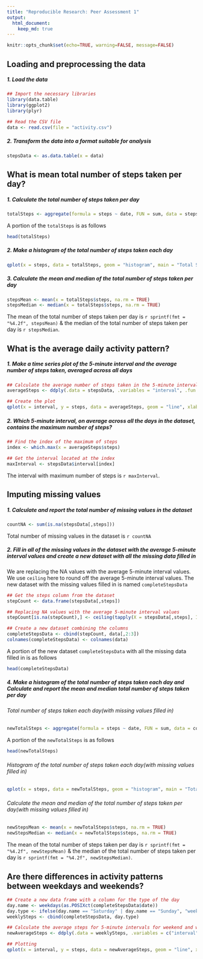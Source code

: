 ```yaml
---
title: "Reproducible Research: Peer Assessment 1"
output:
  html_document:
    keep_md: true
---
```


```r
knitr::opts_chunk$set(echo=TRUE, warning=FALSE, message=FALSE)
```

## Loading and preprocessing the data

##### 1. Load the data

```r
## Import the necessary libraries
library(data.table)
library(ggplot2)
library(plyr)

## Read the CSV file
data <- read.csv(file = "activity.csv")
```

##### 2. Transform the data into a format suitable for analysis

```r
stepsData <- as.data.table(x = data)
```

## What is mean total number of steps taken per day?

##### 1. Calculate the total number of steps taken per day

```r
totalSteps <- aggregate(formula = steps ~ date, FUN = sum, data = stepsData)
```

A portion of the `totalSteps` is as follows

```r
head(totalSteps)
```
##### 2. Make a histogram of the total number of steps taken each day

```r
qplot(x = steps, data = totalSteps, geom = "histogram", main = "Total Steps Per Day")
```

##### 3. Calculate the mean and median of the total number of steps taken per day

```r
stepsMean <- mean(x = totalSteps$steps, na.rm = TRUE)
stepsMedian <- median(x = totalSteps$steps, na.rm = TRUE)
```

The mean of the total number of steps taken per day is `r sprintf(fmt = "%4.2f", stepsMean)` & the median of the total number of steps taken per day is `r stepsMedian`.

## What is the average daily activity pattern?

##### 1. Make a time series plot of the 5-minute interval and the average number of steps taken, averaged across all days

```r
## Calculate the average number of steps taken in the 5-minute interval
averageSteps <- ddply(.data = stepsData, .variables = "interval", .fun = summarise, steps = mean(steps, na.rm = TRUE))

## Create the plot
qplot(x = interval, y = steps, data = averageSteps, geom = "line", xlab = "5-Minute Interval(HHMM)", ylab = "Average Number of Steps", main = "Time Series of Avg. Steps Against 5-Minute Interval")
```

##### 2. Which 5-minute interval, on average across all the days in the dataset, contains the maximum number of steps?

```r
## Find the index of the maximum of steps
index <- which.max(x = averageSteps$steps)

## Get the interval located at the index
maxInterval <- stepsData$interval[index]
```

The interval with maximum number of steps is `r maxInterval`.

## Imputing missing values

##### 1. Calculate and report the total number of missing values in the dataset

```r
countNA <- sum(is.na(stepsData[,steps]))
```

Total number of missing values in the dataset is `r countNA`

##### 2.  Fill in all of the missing values in the dataset with the average 5-minute interval values and create a new dataset with all the missing data filled in

We are replacing the NA values with the average 5-minute interval values. We use `ceiling` here to round off the average 5-minute interval values. The new dataset with the missing values filled in is named `completeStepsData`

```r
## Get the steps column from the dataset
stepCount <- data.frame(stepsData[,steps])

## Replacing NA values with the average 5-minute interval values
stepCount[is.na(stepCount),] <- ceiling(tapply(X = stepsData[,steps], INDEX = stepsData[,interval], FUN = mean, na.rm = TRUE))

## Create a new dataset combining the columns
completeStepsData <- cbind(stepCount, data[,2:3])
colnames(completeStepsData) <- colnames(data)
```

A portion of the new dataset `completeStepsData` with all the missing data filled in is as follows

```r
head(completeStepsData)
```

##### 4. Make a histogram of the total number of steps taken each day and Calculate and report the mean and median total number of steps taken per day

###### Total number of steps taken each day(with  missing values filled in)

```r
newTotalSteps <- aggregate(formula = steps ~ date, FUN = sum, data = completeStepsData)
```

A portion of the `newTotalSteps` is as follows

```r
head(newTotalSteps)
```

###### Histogram of the total number of steps taken each day(with  missing values filled in)

```r
qplot(x = steps, data = newTotalSteps, geom = "histogram", main = "Total Steps Per Day With Missing Data Filled In")
```

###### Calculate the mean and median of the total number of steps taken per day(with  missing values filled in)

```r
newStepsMean <- mean(x = newTotalSteps$steps, na.rm = TRUE)
newStepsMedian <- median(x = newTotalSteps$steps, na.rm = TRUE)
```

The mean of the total number of steps taken per day is `r sprintf(fmt = "%4.2f", newStepsMean)` & the median of the total number of steps taken per day is `r sprintf(fmt = "%4.2f", newStepsMedian)`.

## Are there differences in activity patterns between weekdays and weekends?

```r
## Create a new data frame with a column for the type of the day
day.name <- weekdays(as.POSIXct(completeStepsData$date))
day.type <- ifelse(day.name == "Saturday" | day.name == "Sunday", "weekend", "weekday" )
weeklySteps <- cbind(completeStepsData, day.type)

## Calculate the average steps for 5-minute intervals for weekend and weekday
newAverageSteps <- ddply(.data = weeklySteps, .variables = c("interval", "day.type"), .fun = summarise, steps = mean(steps))

## Plotting
qplot(x = interval, y = steps, data = newAverageSteps, geom = "line", xlab = "5-Minute Interval(HHMM)", ylab = "Average Number of Steps", main = "Time Series of Avg. Steps Against 5-Minute Interval", facets = day.type ~ .)
```
